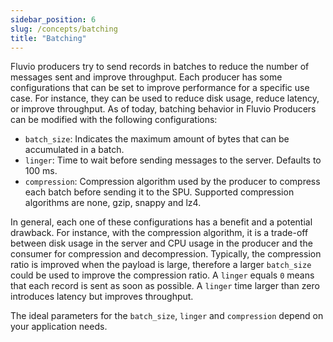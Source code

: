 ```yaml
---
sidebar_position: 6
slug: /concepts/batching
title: "Batching"
---
```


Fluvio producers try to send records in batches to reduce the number of messages sent and improve throughput. Each producer has some configurations that can be set to improve performance for a specific use case. For instance, they can be used to reduce disk usage, reduce latency, or improve throughput.
As of today, batching behavior in Fluvio Producers can be modified with the following configurations:

- `batch_size`: Indicates the maximum amount of bytes that can be accumulated in a batch.
- `linger`: Time to wait before sending messages to the server. Defaults to 100 ms.
- `compression`: Compression algorithm used by the producer to compress each batch before sending it to the SPU. Supported compression algorithms are none, gzip, snappy and lz4.

In general, each one of these configurations has a benefit and a potential drawback. For instance, with the compression algorithm, it is a trade-off between disk usage in the server and CPU usage in the producer and the consumer for compression and decompression. Typically, the compression ratio is improved when the payload is large, therefore a larger `batch_size` could be used to improve the compression ratio. A `linger` equals `0` means that each record is sent as soon as possible. A `linger` time larger than zero introduces latency but improves throughput.

The ideal parameters for the `batch_size`, `linger` and `compression` depend on your application needs.
